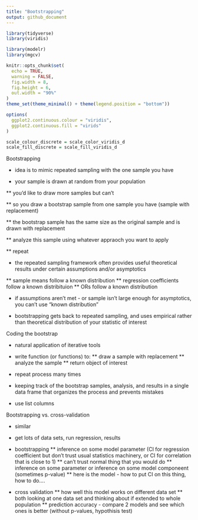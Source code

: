 ```yaml
---
title: "Bootstrapping"
output: github_document
---
```


```r
library(tidyverse)
library(viridis)

library(modelr)
library(mgcv)

knitr::opts_chunk$set(
  echo = TRUE,
  warning = FALSE, 
  fig.width = 8, 
  fig.height = 6, 
  out.width = "90%"
)
theme_set(theme_minimal() + theme(legend.position = "bottom"))

options(
  ggplot2.continuous.colour = "viridis",
  ggplot2.continuous.fill = "virids"
)

scale_colour_discrete = scale_color_viridis_d
scale_fill_discrete = scale_fill_viridis_d
```

Bootstrapping 

* idea is to mimic repeated sampling with the one sample you have

* your sample is drawn at random from your population

** you'd like to draw more samples but can't

** so you draw a bootstrap sample from one sample you have (sample with replacement)

** the bootstrap sample has the same size as the original sample and is drawn with replacement 

** analyze this sample using whatever appraoch you want to apply 

** repeat 

* the repeated sampling framework often provides useful theoretical results under certain assumptions and/or asymptotics

** sample means follow a known distribution
** regression coefficients follow a known distribituion 
** ORs follow a known distribution 

* if assumptions aren't met - or sample isn't large enough for asymptotics, you can't use "known distribution" 

* bootstrapping gets back to repeated sampling, and uses empirical rather than theoretical distribution of your statistic of interest

Coding the bootstrap

* natural application of iterative tools

* write function (or functions) to: 
** draw a sample with replacement
** analyze the sample
** return object of interest

* repeat process many times

* keeping track of the bootstrap samples, analysis, and results in a single data frame that organizes the process and prevents mistakes 

* use list columns 


Bootstrapping vs. cross-validation

* similar

* get lots of data sets, run regression, results

* bootstrapping
** inference on some model parameter (CI for regression coefficient but don't trust usual statistics machinery, or CI for correlation that is close to 1)
** can't trust normal thing that you would do
** inference on some parameter or inference on some model componeent (sometimes p-value)
** here is the model - how to put CI on this thing, how to do....

* cross validation
** how well this model works on different data set
** both looking at one data set and thinking about if extended to whole population
** prediction accuracy - compare 2 models and see which ones is better (without p-values, hypothisis test)